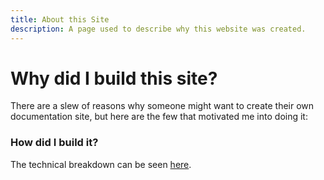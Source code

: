 ```yaml
---
title: About this Site
description: A page used to describe why this website was created.
---
```



# Why did I build this site?

There are a slew of reasons why someone might want to create their own documentation site, but here are the few that motivated me into doing it:

<Accordion />

### How did I build it?

The technical breakdown can be seen [here](/frontend/docs/).
